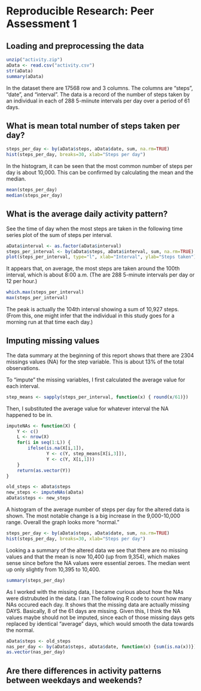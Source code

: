 # Reproducible Research: Peer Assessment 1


## Loading and preprocessing the data

```r
unzip("activity.zip")
aData <- read.csv("activity.csv")
str(aData)
summary(aData)
```
In the dataset there are 17568 row and 3 columns. The columns are "steps", "date", and "interval". The data is a record of the number of steps taken by an individual in each of 288 5-miinute intervals per day over a period of 61 days. 

## What is mean total number of steps taken per day?
```r
steps_per_day <- by(aData$steps, aData$date, sum, na.rm=TRUE)
hist(steps_per_day, breaks=30, xlab="Steps per day")
```
In the histogram, it can be seen that the most common number of steps per day is about 10,000. This can be confirmed by calculating the mean and the median.

```r
mean(steps_per_day)
median(steps_per_day)
```

## What is the average daily activity pattern?

See the time of day when the most steps are taken in the following time series plot of the sum of steps per interval.

```r
aData$interval <- as.factor(aData$interval)
steps_per_interval <- by(aData$steps, aData$interval, sum, na.rm=TRUE)
plot(steps_per_interval, type="l", xlab="Interval", ylab="Steps taken")
```
It appears that, on average, the most steps are taken around the 100th interval, which is about 8:00 a.m. (The are 288 5-minute intervals per day or 12 per hour.)
```r
which.max(steps_per_interval)
max(steps_per_interval)
```
The peak is actually the 104th interval showing a sum of 10,927 steps. (From this, one might infer that the individual in this study goes for a morning run at that time each day.)

## Imputing missing values
The data summary at the beginning of this report shows that there are 2304 missings values (NA) for the step variable. This is about 13% of the total observations.

To "impute" the missing variables, I first calculated the average value for each interval. 

```r
step_means <- sapply(steps_per_interval, function(x) { round(x/61)})
```
Then, I substituted the average value for whatever interval the NA happened to be in.

```r
imputeNAs <- function(X) {
    Y <- c()
    L <- nrow(X)
    for(i in seq(1:L)) {
        ifelse(is.na(X[i,1]),
               Y <- c(Y, step_means[X[i,3]]),
               Y <- c(Y, X[i,1]))
    }
    return(as.vector(Y))
}

old_steps <- aData$steps
new_steps <- imputeNAs(aData)
aData$steps <- new_steps
```
A histogram of the average number of steps per day for the altered data is shown. The most notable change is a big increase in the 9,000-10,000 range. Overall the graph looks more "normal."
```r
steps_per_day <- by(aData$steps, aData$date, sum, na.rm=TRUE)
hist(steps_per_day, breaks=30, xlab="Steps per day")
```

Looking a a summary of the altered data we see that there are no missing values and that the mean is now 10,400 (up from 9,354), which makes sense since before the NA values were essential zeroes. The median went up only slightly from 10,395 to 10,400.
```r
summary(steps_per_day)
```
As I worked with the missing data, I became curious about how the NAs were distrubuted in the data. I ran The following R code to count how many NAs occured each day. It shows that the missing data are actually missing DAYS. Basically, 8 of the 61 days are missing. Given this, I think the NA values maybe should not be imputed, since each of those missing days gets replaced by identical "average" days, which would smooth the data towards the normal.
```r
aData$steps <- old_steps
nas_per_day <- by(aData$steps, aData$date, function(x) {sum(is.na(x))})
as.vector(nas_per_day)

```


## Are there differences in activity patterns between weekdays and weekends?
